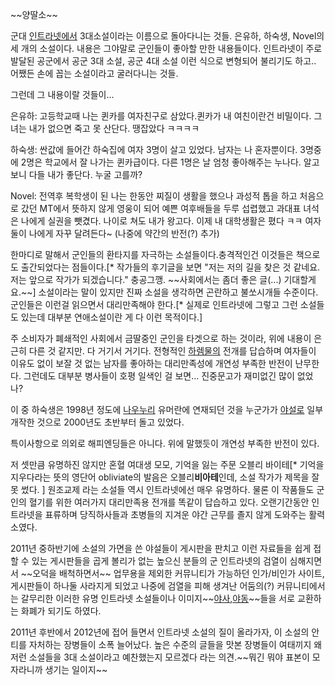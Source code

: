 ~~양딸소~~

군대 [[인트라넷]]에서 3대소설이라는 이름으로 돌아다니는 것들. 은유하, 하숙생, Novel의 세 개의 소설이다. 내용은 그야말로 군인들이 좋아할 만한 내용들이다. 인트라넷이 주로 발달된 공군에서 공군 3대 소설, 공군 4대 소설 이런 식으로 변형되어 불리기도 하고.. 어쨌든 손에 꼽는 소설이라고 굴러다니는 것들. 

그런데 그 내용이랄 것들이...

은유하: 고등학교때 나는 퀸카를 여자친구로 삼았다.퀸카가 내 여친이란건 비밀이다. 그녀는 내가 없으면 죽고 못 산단다. 땡잡았다 ㅋㅋㅋㅋ

하숙생: 싼값에 들어간 하숙집에 여자 3명이 살고 있었다. 남자는 나 혼자뿐이다. 3명중에 2명은 학교에서 잘 나가는 퀸카급이다. 다른 1명은 날 엄청 좋아해주는 누나다. 알고 보니 다들 내가 좋단다. 누굴 고를까?

Novel: 전역후 복학생이 된 나는 한동안 찌질이 생활을 했으나 과성적 톱을 하고 처음으로 갔던 MT에서 뜻하지 않게 영웅이 되어 예쁜 여후배들을 두루 섭렵했고 과대표 녀석은 나에게 실권을 뺏겼다. 나이로 쳐도 내가 왕고다. 이제 내 대학생활은 폈다 ㅋㅋ 여자 둘이 나에게 자꾸 달려든다~ (나중에 약간의 반전(?) 추가)

한마디로 말해서 군인들의 환타지를 자극하는 소설들이다.충격적인건 이것들은 책으로도 출간되었다는 점들이다.[* 작가들의 후기글을 보면 "저는 저의 길을 찾은 것 같네요. 저는 앞으로 작가가 되겠습니다." 충공그깽. ~~사회에서는 좀더 좋은 글(...) 기대할게요.~~] 소설이라는 말이 있지만 진짜 소설을 생각하면 곤란하고 불쏘시개들 수준이다. 군인들은 이런걸 읽으면서 대리만족해야 한다.[* 실제로 인트라넷에 그렇고 그런 소설들도 있는데 대부분 연애소설이란 게 다 이런 목적이다.]

주 소비자가 폐쇄적인 사회에서 금딸중인 군인을 타겟으로 하는 것이라, 위에 내용이 은근히 다른 것 같지만. 다 거기서 거기다. 전형적인 [[하렘물]]의 전개를 답습하며 여자들이 이유도 없이 보잘 것 없는 남자를 좋아하는 대리만족성에 개연성 부족한 반전이 난무한다. 그런데도 대부분 병사들이 호평 일색인 걸 보면... 진중문고가 재미없긴 많이 없었나?

이 중 하숙생은 1998년 정도에 [[나우누리]] 유머란에 연재되던 것을 누군가가 [[야설]]로 일부 개작한 것으로 2000년도 초반부터 돌고 있었다.

특이사항으로 의외로 해피엔딩들은 아니다. 위에 말했듯이 개연성 부족한 반전이 있다.

저 셋만큼 유명하진 않지만 혼혈 여대생 모모, 기억을 잃는 주문 오블리 바이테[* 기억을 지우다라는 뜻의 영단어 obliviate의 발음은 오블리'''비아테'''인데, 소설 작가가 제목을 잘못 썼다. ] 원조교제 라는 소설들 역시 인트라넷에선 매우 유명하다. 물론 이 작품들도 군인의 혈기를 위한 여러가지 대리만족용 전개를 똑같이 답습하고 있다. 오랜기간동안 인트라넷을 표류하며 당직하사들과 초병들의 지겨운 야간 근무를 졸지 않게 도와주는 활력소였다.

2011년 중하반기에 소설의 가면을 쓴 야설들이 게시판을 판치고 이런 자료들을 쉽게 접할 수 있는 게시판들을 곱게 볼리가 없는 높으신 분들의 군 인트라넷의 검열이 심해지면서 ~~오덕을 배척하면서~~ 업무용을 제외한 커뮤니티가 가능하던 인가/비인가 사이트, 게시판들이 하나둘 사라지게 되었고 나중에 검열을 피해 생겨난 어둠의(?) 커뮤니티에서는 갈무리한 이러한 유명 인트라넷 소설들이나 이미지~~[[야사]],[[야동]]~~들을 서로 교환하는 화폐가 되기도 하였다.

2011년 후반에서 2012년에 접어 들면서 인트라넷 소설의 질이 올라가자, 이 소설의 안티를 자처하는 장병들이 소폭 늘어났다. 높은 수준의 글들을 맛본 장병들이 여태끼지 왜 저런 소설들을 3대 소설이라고 예찬했는지 모르겠다 라는 의견.~~뭐긴 뭐야 표본이 모자라니까 생기는 일이지~~
